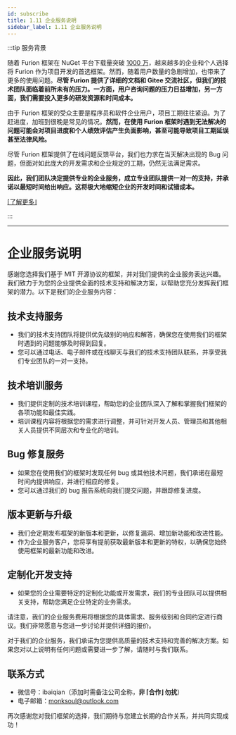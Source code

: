 ```yaml
---
id: subscribe
title: 1.11 企业服务说明
sidebar_label: 1.11 企业服务说明
---
```


:::tip 服务背景

随着 Furion 框架在 NuGet 平台下载量突破 [1000 万](https://www.nuget.org/profiles/monk.soul)，越来越多的企业和个人选择将 Furion 作为项目开发的首选框架。然而，随着用户数量的急剧增加，也带来了更多的使用问题。**尽管 Furion 提供了详细的文档和 Gitee 交流社区，但我们的技术团队面临着前所未有的压力。一方面，用户咨询问题的压力日益增加，另一方面，我们需要投入更多的研发资源和时间成本。**

由于 Furion 框架的受众主要是程序员和软件企业用户，项目工期往往紧迫。为了赶进度，加班到很晚是常见的情况。**然而，在使用 Furion 框架时遇到无法解决的问题可能会对项目进度和个人绩效评估产生负面影响，甚至可能导致项目工期延误甚至法律风险。**

尽管 Furion 框架提供了在线问题反馈平台，我们也力求在当天解决出现的 Bug 问题，但面对如此庞大的开发需求和企业规定的工期，仍然无法满足需求。

**因此，我们团队决定提供专业的企业服务，成立专业团队提供一对一的支持，并承诺以最短时间给出响应。这将极大地缩短企业的开发时间和试错成本。**

[⌈了解更多⌋](https://mp.weixin.qq.com/s/2O3XpEn3aMWV9kpAkoYePA)

:::

---

# 企业服务说明

感谢您选择我们基于 MIT 开源协议的框架，并对我们提供的企业服务表达兴趣。我们致力于为您的企业提供全面的技术支持和解决方案，以帮助您充分发挥我们框架的潜力。以下是我们的企业服务内容：

## 技术支持服务

- 我们的技术支持团队将提供优先级别的响应和解答，确保您在使用我们的框架时遇到的问题能够及时得到回复。
- 您可以通过电话、电子邮件或在线聊天与我们的技术支持团队联系，并享受我们专业团队的一对一支持。

## 技术培训服务

- 我们提供定制的技术培训课程，帮助您的企业团队深入了解和掌握我们框架的各项功能和最佳实践。
- 培训课程内容将根据您的需求进行调整，并可针对开发人员、管理员和其他相关人员提供不同层次和专业化的培训。

## Bug 修复服务

- 如果您在使用我们的框架时发现任何 bug 或其他技术问题，我们承诺在最短时间内提供响应，并进行相应的修复。
- 您可以通过我们的 bug 报告系统向我们提交问题，并跟踪修复进度。

## 版本更新与升级

- 我们会定期发布框架的新版本和更新，以修复漏洞、增加新功能和改进性能。
- 作为企业服务客户，您将享有提前获取最新版本和更新的特权，以确保您始终使用框架的最新功能和改进。

## 定制化开发支持

- 如果您的企业需要特定的定制化功能或开发需求，我们的专业团队可以提供相关支持，帮助您满足企业特定的业务需求。

请注意，我们的企业服务费用将根据您的具体需求、服务级别和合同约定进行商议。我们非常愿意与您进一步讨论并提供详细的报价。

对于我们的企业服务，我们承诺为您提供高质量的技术支持和完善的解决方案。如果您对以上说明有任何问题或需要进一步了解，请随时与我们联系。

## 联系方式

- 微信号：ibaiqian（添加时需备注公司全称，**非 ⌈合作⌋ 勿扰**）
- 电子邮箱：monksoul@outlook.com

再次感谢您对我们框架的选择，我们期待与您建立长期的合作关系，并共同实现成功！
